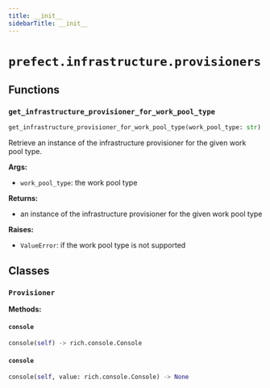 ```yaml
---
title: __init__
sidebarTitle: __init__
---
```


# `prefect.infrastructure.provisioners`

## Functions

### `get_infrastructure_provisioner_for_work_pool_type`

```python
get_infrastructure_provisioner_for_work_pool_type(work_pool_type: str) -> Type[Provisioner]
```


Retrieve an instance of the infrastructure provisioner for the given work pool type.

**Args:**
- `work_pool_type`: the work pool type

**Returns:**
- an instance of the infrastructure provisioner for the given work pool type

**Raises:**
- `ValueError`: if the work pool type is not supported


## Classes

### `Provisioner`

**Methods:**

#### `console`

```python
console(self) -> rich.console.Console
```

#### `console`

```python
console(self, value: rich.console.Console) -> None
```
